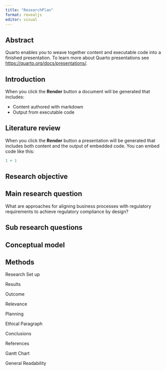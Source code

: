 ```yaml
---
title: "ResearchPlan"
format: revealjs
editor: visual
---
```


## Abstract

Quarto enables you to weave together content and executable code into a finished presentation. To learn more about Quarto presentations see <https://quarto.org/docs/presentations/>.

## Introduction

When you click the **Render** button a document will be generated that includes:

-   Content authored with markdown
-   Output from executable code

## Literature review

When you click the **Render** button a presentation will be generated that includes both content and the output of embedded code. You can embed code like this:

```r
1 + 1
```

## Research objective

## Main research question

What are approaches for aligning business processes with regulatory requirements to achieve regulatory compliance by design?

## Sub research questions

## Conceptual model

## Methods

Research Set up

Results

Outcome

Relevance

Planning

Ethical Paragraph

Conclusions

References

Gantt Chart

General Readability
